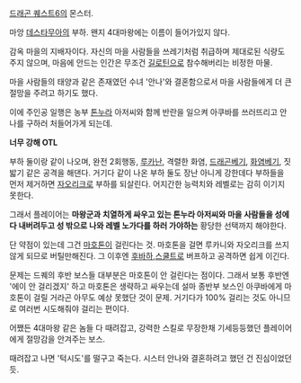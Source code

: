[[드래곤 퀘스트6]]의 몬스터.

마앙 [[데스타무아]]의 부하. 왠지 4대마왕에는 이름이 들어가있지 않다.

감옥 마을의 지배자이다. 자신의 마을 사람들을 쓰레기처럼 취급하며 제대로된 식량도 주지 않으며, 마음에 안드는 인간은 무조건 [[길로틴]]으로 참수해버리는 비정한 마물.

마을 사람들의 태양과 같은 존재였던 수녀 '안나'와 결혼함으로서 마을 사람들에게 더 큰 절망을 주려고 하기도 했다.

이에 주인공 일행은 농부 [[톤누라]] 아저씨와 함께 반란을 일으켜 아쿠바를 쓰러뜨리고 안나를 구하러 처들어가게 되는데.

'''너무 강해 OTL'''

부하 둘이랑 같이 나오며, 완전 2회행동, [[루카난]], 격렬한 화염, [[드래곤베기]], [[화염베기]], 짓밟기 같은 공격을 해댄다. 거기다 같이 나온 부하 둘도 장난 아니게 강한데다 부하들을 먼저 제거하면 [[자오리크]]로 부하를 되살린다. 어지간한 능력치와 레벨로는 감히 이기지 못한다.

그래서 플레이어는 '''마왕군과 치열하게 싸우고 있는 톤누라 아저씨와 마을 사람들을 성에다 내버려두고 성 밖으로 나와 레벨 노가다를 하러 가야하는''' 황당한 선택까지 해야한다.

단 약점이 있는데 그건 [[마호톤]]이 걸린다는 것. 마호톤을 걸면 루카니와 자오리크를 쓰지 않게 되므로 버틸만해진다. 그 이후엔 [[후바하]],[[스쿨트]]로 버프하고 공격하면 쉽게 이긴다.

문제는 드퀘의 후반 보스들 대부분은 마호톤이 안 걸린다는 점이다. 그래서 보통 후반엔 '에이 안 걸리겠지' 하고 마호톤은 생략하고 싸우는데 설마 종반부 보스인 아쿠바에게 마호톤이 걸릴 거라곤 아무도 예상 못했단 것이 문제. 거기다가 100% 걸리는 것도 아니므로 여러번 시도해줘야 걸리는 편이다.

어쨌든 4대마왕 같은 놈들 다 때려잡고, 강력한 스킬로 무장한채 기세등등했던 플레이어에게 절망감을 안겨주는 보스.

때려잡고 나면 '턱시도'를 떨구고 죽는다. 시스터 안나와 결혼하려고 했던 건 진심이었던 듯.
